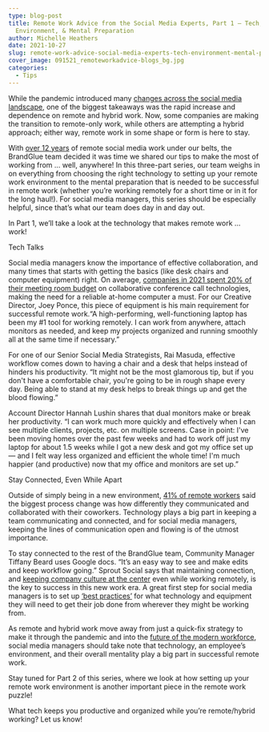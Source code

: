 ```yaml
---
type: blog-post
title: Remote Work Advice from the Social Media Experts, Part 1 — Tech,
  Environment, & Mental Preparation
author: Michelle Heathers
date: 2021-10-27
slug: remote-work-advice-social-media-experts-tech-environment-mental-preparation
cover_image: 091521_remoteworkadvice-blogs_bg.jpg
categories:
  - Tips
---
```

While the pandemic introduced many [changes across the social media landscape](https://brandglue.com/blog/mid-year-round-up-major-social-media-changes-of-2020-so-far/), one of the biggest takeaways was the rapid increase and dependence on remote and hybrid work. Now, some companies are making the transition to remote-only work, while others are attempting a hybrid approach; either way, remote work in some shape or form is here to stay.



With [over 12 years](https://brandglue.com/about/) of remote social media work under our belts, the BrandGlue team decided it was time we shared our tips to make the most of working from … well, anywhere! In this three-part series, our team weighs in on everything from choosing the right technology to setting up your remote work environment to the mental preparation that is needed to be successful in remote work (whether you’re working remotely for a short time or in it for the long haul!). For social media managers, this series should be especially helpful, since that’s what our team does day in and day out.



In Part 1, we’ll take a look at the technology that makes remote work … work!



Tech Talks



Social media managers know the importance of effective collaboration, and many times that starts with getting the basics (like desk chairs and computer equipment) right. On average, [companies in 2021 spent 20% of their meeting room budget](https://www.forbes.com/sites/forbesbusinesscouncil/2021/03/19/10-remote-workplace-trends-to-look-out-for-in-2021/?sh=37b559672ffd) on collaborative conference call technologies, making the need for a reliable at-home computer a must. For our Creative Director, Joey Ponce, this piece of equipment is his main requirement for successful remote work.“A high-performing, well-functioning laptop has been my #1 tool for working remotely. I can work from anywhere, attach monitors as needed, and keep my projects organized and running smoothly all at the same time if necessary.”



For one of our Senior Social Media Strategists, Rai Masuda, effective workflow comes down to having a chair and a desk that helps instead of hinders his productivity. “It might not be the most glamorous tip, but if you don't have a comfortable chair, you're going to be in rough shape every day. Being able to stand at my desk helps to break things up and get the blood flowing.”



Account Director Hannah Lushin shares that dual monitors make or break her productivity. “I can work much more quickly and effectively when I can see multiple clients, projects, etc. on multiple screens. Case in point: I've been moving homes over the past few weeks and had to work off just my laptop for about 1.5 weeks while I got a new desk and got my office set up — and I felt way less organized and efficient the whole time! I'm much happier (and productive) now that my office and monitors are set up.”



Stay Connected, Even While Apart



Outside of simply being in a new environment, [41% of remote workers](https://buffer.com/2021-state-of-remote-work) said the biggest process change was how differently they communicated and collaborated with their coworkers. Technology plays a big part in keeping a team communicating and connected, and for social media managers, keeping the lines of communication open and flowing is of the utmost importance.



To stay connected to the rest of the BrandGlue team, Community Manager Tiffany Beard uses Google docs. “It’s an easy way to see and make edits and keep workflow going.” Sprout Social says that maintaining connection, and [keeping company culture at the center](https://sproutsocial.com/insights/remote-work/) even while working remotely, is the key to success in this new work era. A great first step for social media managers is to set up [‘best practices’](https://socialmediaexplorer.com/business-innovation-2/8-tips-for-managing-your-social-media-team-remotely/) for what technology and equipment they will need to get their job done from wherever they might be working from.



As remote and hybrid work move away from just a quick-fix strategy to make it through the pandemic and into the [future of the modern workforce](https://www.nytimes.com/2021/08/31/upshot/remote-work.html), social media managers should take note that technology, an employee’s environment, and their overall mentality play a big part in successful remote work.



Stay tuned for Part 2 of this series, where we look at how setting up your remote work environment is another important piece in the remote work puzzle!



What tech keeps you productive and organized while you’re remote/hybrid working? Let us know!